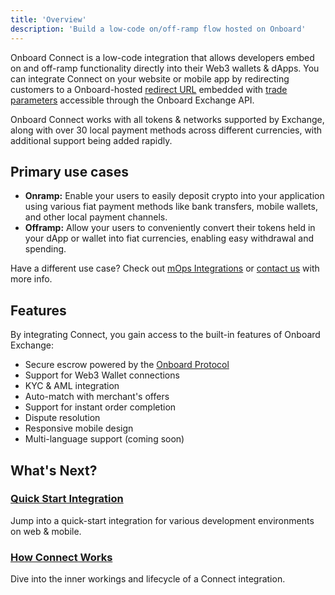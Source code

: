 ```yaml
---
title: 'Overview'
description: 'Build a low-code on/off-ramp flow hosted on Onboard'
---
```


Onboard Connect is a low-code integration that allows developers embed on and off-ramp functionality directly into their Web3 wallets & dApps. You can integrate Connect on your website or mobile app by redirecting customers to a Onboard-hosted [redirect URL](/onboard-exchange/connect/quick-start-guide) embedded with [trade parameters](/onboard-exchange/connect/quick-start-guide#trade-parameters) accessible through the Onboard Exchange API.

Onboard Connect works with all tokens & networks supported by Exchange, along with over 30 local payment methods across different currencies, with additional support being added rapidly.

## Primary use cases

- **Onramp:** Enable your users to easily deposit crypto into your application using various fiat payment methods like bank transfers, mobile wallets, and other local payment channels.
- **Offramp:** Allow your users to conveniently convert their tokens held in your dApp or wallet into fiat currencies, enabling easy withdrawal and spending.

Have a different use case? Check out [mOps Integrations](/onboard-exchange/merchant-integrations) or [contact us](mailto:nestechops@nestcoin.com) with more info.

## Features

By integrating Connect, you gain access to the built-in features of Onboard Exchange:

- Secure escrow powered by the [Onboard Protocol](/protocol-concepts/scea-overview)
- Support for Web3 Wallet connections
- KYC & AML integration
- Auto-match with merchant's offers
- Support for instant order completion
- Dispute resolution
- Responsive mobile design
- Multi-language support (coming soon)

## What's Next?

### [Quick Start Integration]((/onboard-exchange/connect/quick-start-guide))

Jump into a quick-start integration for various development environments on web & mobile.

### [How Connect Works](/onboard-exchange/connect/how-it-works.mdx)

Dive into the inner workings and lifecycle of a Connect integration.